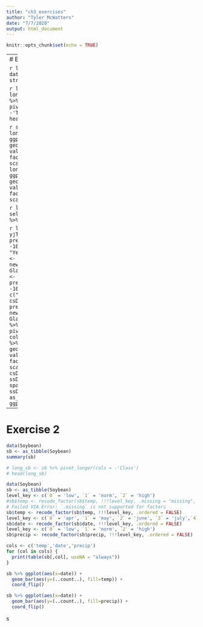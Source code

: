 ```yaml
---
title: "ch3_exercises"
author: "Tyler McWatters"
date: "7/7/2020"
output: html_document
---
```


```r
knitr::opts_chunk$set(echo = TRUE)
```

---
# Exercise 1

```r
library(mlbench)
data(Glass)
str(Glass)
```

```r
library(tidyverse)
long_glass <- Glass %>% pivot_longer(cols = -'Type')
head(long_glass)
```

```r
summary(Glass)
long_glass %>% ggplot() + geom_density(aes(x= value)) + facet_wrap(~ name, scales = "free")
long_glass %>% ggplot() + geom_density(aes(x= value, fill=Type)) + facet_wrap(~ name, scales = "free")
```

```r
library("GGally")
select(Glass, -Type) %>% ggpairs()
```

```r
library(caret)
yjTrans <- preProcess(Glass[, -10], method = "YeoJohnson")
yjData <- predict(yjTrans, newdata= Glass[,-10])
csTrans <- preProcess(Glass[, -10], method = c("center","scale"))
csData <- predict(csTrans, newdata= Glass[,-10])
yjData %>% pivot_longer(cols = colnames(yjData)) %>% 
  ggplot() + geom_density(aes(x= value)) + facet_wrap(~ name, scales = "free")
csData %>% ggpairs()
ssData <- spatialSign(csData)
ssData %>% as_tibble() %>% ggpairs()
```

---
# Exercise 2

```r
data(Soybean)
sb <- as_tibble(Soybean)
summary(sb)

```

```r
# long_sb <- sb %>% pivot_longer(cols = -'Class')
# head(long_sb)

data(Soybean)
sb <- as_tibble(Soybean)
level_key <- c(`0` = 'low', `1` = 'norm', `2` = 'high')
#sb$temp <- recode_factor(sb$temp, !!!level_key, .missing = "missing", .ordered = FALSE)
# Failed VIA Error: `.missing` is not supported for factors
sb$temp <- recode_factor(sb$temp, !!!level_key, .ordered = FALSE)
level_key <- c(`0` = 'apr', `1` = 'may', `2` = 'june', `3` = 'july',`4`='aug',`5`='sept',`6`='oct')
sb$date <- recode_factor(sb$date, !!!level_key, .ordered = FALSE)
level_key <- c(`0` = 'low', `1` = 'norm', `2` = 'high')
sb$precip <- recode_factor(sb$precip, !!!level_key, .ordered = FALSE)

cols <- c('temp','date','precip')
for (col in cols) {
  print(table(sb[,col], useNA = "always"))
}

```

```r
sb %>% ggplot(aes(x=date)) +
  geom_bar(aes(y=(..count..), fill=temp)) +
  coord_flip()

sb %>% ggplot(aes(x=date)) +
  geom_bar(aes(y=(..count..), fill=precip)) +
  coord_flip()
```

s

